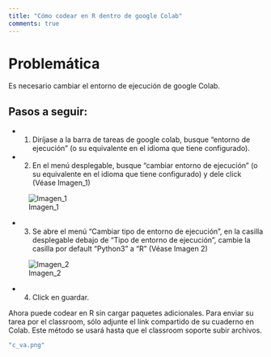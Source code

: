 ```yaml
---
title: "Cómo codear en R dentro de google Colab"
comments: true
---
```

# Problemática

Es necesario cambiar el entorno de ejecución de google Colab.

## Pasos a seguir:

- 1. Diríjase a la barra de tareas de google colab, busque "entorno de ejecución" (o su equivalente en el idioma que tiene configurado).

- 2. En el menú desplegable, busque "cambiar entorno de ejecución" (o su equivalente en el idioma que tiene configurado) y dele click (Véase Imagen_1)

![Imagen_1](screenshot_1.png)

- 3. Se abre el menú "Cambiar tipo de entorno de ejecución", en la casilla desplegable debajo de "Tipo de entorno de ejecución", cambie la casilla por default "Python3" a "R" (Véase Imagen 2)

![Imagen_2](screenshot_2.png)

- 4. Click en guardar.

Ahora puede codear en R sin cargar paquetes adicionales. Para enviar su tarea por el classroom, sólo adjunte el link compartido de su cuaderno en Colab. Este método se usará hasta que el classroom soporte subir archivos.

```r
"c_va.png"
```
